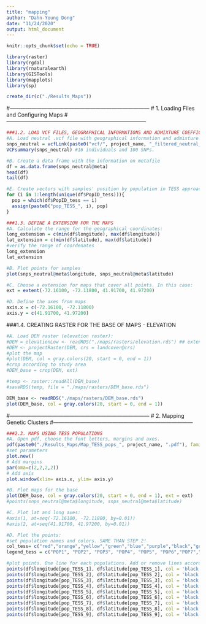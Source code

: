 ```yaml
---
title: "mapping"
author: "Dahn-Young Dong"
date: "11/24/2020"
output: html_document
---
```


```r
knitr::opts_chunk$set(echo = TRUE)
```

```r
library(raster)
library(rgdal)
library(rnaturalearth)
library(GISTools)
library(mapplots)
library(sp)

create_dir(c("./Results_Maps"))
```

#------------------------------------------------------------------------------
#                    1. Loading Files and Configuring Maps 
#------------------------------------------------------------------------------

```r
###1.2. LOAD VCF FILES, GEOGRAPHICAL INFORMATIONS AND ADMIXTURE COEFFICIENTS: 
#A. Load neutral .vcf file with geographical information and admixture and :
snps_neutral = vcfLink(paste0("vcf/", project_name, "_filtered_neutral_LEA_DAPC_TESS.vcf"), overwriteID=T)
VCFsummary(snps_neutral) #16 individuals and 100 SNPs.

#B. Create a data frame with the information on metafile
df = as.data.frame(snps_neutral@meta)
head(df)
tail(df)

#E. Create vectors with samples' position by population in TESS approach:
for (i in 1:length(unique(df$PopID_tess))){
  pop = which(df$PopID_tess == i)
  assign(paste0("pop_TESS_", i), pop)
}

```

```r
###1.3. DEFINE A EXTENSION FOR THE MAPS
#A. Calculate the range for the geographical coordinates:
long_extension = c(min(df$longitude), max(df$longitude))
lat_extension = c(min(df$latitude), max(df$latitude))
#verify the range of coordenates
long_extension
lat_extension

#B. Plot points for samples 
plot(snps_neutral@meta$longitude, snps_neutral@meta$latitude)

#C. Choose a extension for maps that cover all points. In this case:
ext = extent(-72.16100, -72.11800, 41.91700, 41.97200)

#D. Define the axes from maps
axis.x = c(-72.16100, -72.11800)
axis.y = c(41.91700, 41.97200)
```

###1.4. CREATING RASTER FOR THE BASE OF MAPS - ELEVATION
```r
#A. Load DEM raster (elevation raster):
#DEM = elevationLow <- readRDS("./maps/rasters/elevation.rds") ## extent didn't match so skip for now 
#DEM <- projectRaster(DEM, crs = landcover@crs)
#plot the map
#plot(DEM, col = gray.colors(20, start = 0, end = 1))
#crop according to study area
#DEM_base = crop(DEM, ext)

#temp <- raster::readAll(DEM_base)
#saveRDS(temp, file = "./maps/rasters/DEM_base.rds")

DEM_base <- readRDS("./maps/rasters/DEM_base.rds")
plot(DEM_base, col = gray.colors(20, start = 0, end = 1))
```

#------------------------------------------------------------------------------
#                           2. Mapping Genetic Clusters 
#------------------------------------------------------------------------------
```r
###2.3. MAPS USING TESS POPULATIONS
#A. Open pdf, choose the font letters, margins and axes.
pdf(paste0("./Results_Maps/Map_TESS_pops_", project_name, ".pdf"), family="Helvetica", onefile = F)
#set parameters
plot.new()
# Add margins
par(oma=c(2,2,2,2))
# Add axis
plot.window(xlim= axis.x, ylim= axis.y)
```

```r
#B. Plot maps for the base
plot(DEM_base, col = gray.colors(20, start = 0, end = 1), ext = ext)
#points(snps_neutral@meta$longitude, snps_neutral@meta$latitude)

#C. Plot lat and long axes:
#axis(1, at=seq(-72.16100, -72.11800, by=0.01))
#axis(2, at=seq(41.91700, 41.97200, by=0.01))

#D. Plot the points:
#set population names and colors. SAME THAN STEP 2!
col_tess= c("red","orange","yellow","green","blue","purple","black","grey","turquoise") 
legend_tess = c("POP1", "POP2", "POP3", "POP4", "POP5", "POP6","POP7","POP8","POP9")

#plot points. One line for each populations. Add or remove lines according to your necessity. #the code here is inconsistent, can't find pop_TESS_X
points(df$longitude[pop_TESS_1], df$latitude[pop_TESS_1], col = 'black', bg = col_tess[1], cex = 2.5, pch=21) #POP1
points(df$longitude[pop_TESS_2], df$latitude[pop_TESS_2], col = 'black', bg = col_tess[2], cex = 2.5, pch=21) #POP2
points(df$longitude[pop_TESS_3], df$latitude[pop_TESS_3], col = 'black', bg = col_tess[3], cex = 2.5, pch=21) #POP3
points(df$longitude[pop_TESS_4], df$latitude[pop_TESS_4], col = 'black', bg = col_tess[4], cex = 2.5, pch=21) #POP4
points(df$longitude[pop_TESS_5], df$latitude[pop_TESS_5], col = 'black', bg = col_tess[5], cex = 2.5, pch=21) #POP5
points(df$longitude[pop_TESS_6], df$latitude[pop_TESS_6], col = 'black', bg = col_tess[6], cex = 2.5, pch=21) #POP5
points(df$longitude[pop_TESS_7], df$latitude[pop_TESS_7], col = 'black', bg = col_tess[7], cex = 2.5, pch=21) #POP5
points(df$longitude[pop_TESS_8], df$latitude[pop_TESS_8], col = 'black', bg = col_tess[8], cex = 2.5, pch=21) #POP5
points(df$longitude[pop_TESS_9], df$latitude[pop_TESS_9], col = 'black', bg = col_tess[9], cex = 2.5, pch=21) #POP5
```